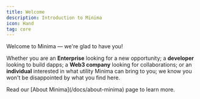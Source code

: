 ```yaml
---
title: Welcome
description: Introduction to Minima
icon: Hand
tag: core
---
```


Welcome to Minima — we're glad to have you!

Whether you are an **Enterprise** looking for a new opportunity; a **developer** looking to build dapps; a **Web3 company** looking for collaborations; or an **individual** interested in what utility Minima can bring to you; we know you won't be disappointed by what you find here.

<Callout type="info">
  Read our [About Minima](/docs/about-minima) page to learn more.
</Callout>

<Callout title="Minima node - browser interface" type="warning">
  <ImageZoom
    width={800}
    height={800}
    alt="Minima node - browser interface"
    src="/mdshub_old.png"
  />
</Callout>
